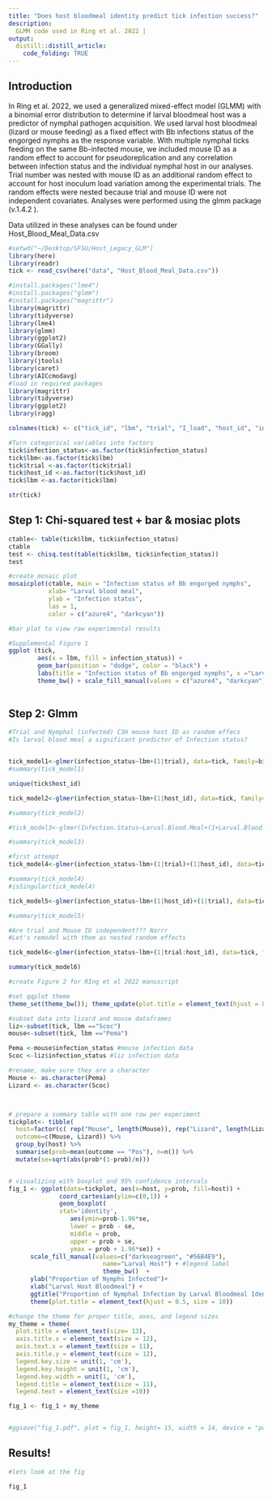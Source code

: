```yaml
---
title: "Does host bloodmeal identity predict tick infection success?"
description: 
  GLMM code used in Ring et al. 2022 |
output: 
  distill::distill_article:
    code_folding: TRUE
---
```

## Introduction

In Ring et al. 2022, we used a generalized mixed-effect model (GLMM) with a binomial error distribution to determine if larval bloodmeal host was a predictor of nymphal pathogen acquisition. We used larval host bloodmeal (lizard or mouse feeding) as a fixed effect with Bb infections status of the engorged nymphs as the response variable. With multiple nymphal ticks feeding on the same Bb-infected mouse, we included mouse ID as a random effect to account for pseudoreplication and any correlation between infection status and the individual nymphal host in our analyses. Trial number was nested with mouse ID as an additional random effect to account for host inoculum load variation among the experimental trials. The random effects were nested because trial and mouse ID were not independent covariates. Analyses were performed using the glmm package (v.1.4.2 ).

Data utilized in these analyses can be found under Host_Blood_Meal_Data.csv


```r

#setwd("~/Desktop/SFSU/Host_Legacy_GLM")
library(here)
library(readr)
tick <- read_csv(here("data", "Host_Blood_Meal_Data.csv"))

#install.packages("lme4")
#install.packages("glmm")
#install.packages("magrittr")
library(magrittr)
library(tidyverse)
library(lme4)
library(glmm)
library(ggplot2)
library(GGally)
library(broom)
library(jtools)
library(caret)
library(AICcmodavg)
#load in required packages 
library(magrittr)
library(tidyverse)
library(ggplot2)
library(ragg)


```


```r

colnames(tick) <- c("tick_id", "lbm", "trial", "I_load", "host_id", "infection_status","path_load", "rick_qpcr")

#Turn categorical variables into factors 
tick$infection_status<-as.factor(tick$infection_status)
tick$lbm<-as.factor(tick$lbm)
tick$trial <-as.factor(tick$trial)
tick$host_id <-as.factor(tick$host_id)
tick$lbm <-as.factor(tick$lbm)

str(tick)
```



## Step 1: Chi-squared test + bar & mosiac plots 

```r
ctable<- table(tick$lbm, tick$infection_status)
ctable
test <- chisq.test(table(tick$lbm, tick$infection_status))
test

#create mosaic plot 
mosaicplot(ctable, main = "Infection status of Bb engorged nymphs",
           xlab= "Larval blood meal",
           ylab = "Infection status",
           las = 1,
           color = c("azure4", "darkcyan"))
```


```r
#bar plot to view raw experimental results

#Supplemental Figure 1 
ggplot (tick, 
        aes(x = lbm, fill = infection_status)) + 
        geom_bar(position = "dodge", color = "black") + 
        labs(title = "Infection status of Bb engorged nymphs", x ="Larval host   blooodmeal", y = "Tick count", fill = "Infection status") + 
        theme_bw() + scale_fill_manual(values = c("azure4", "darkcyan")) 
       
```


## Step 2: Glmm

```r
#Trial and Nymphal (infected) C3H mouse host ID as random effecs 
#Is larval blood meal a significant predictor of Infection status? 


tick_model1<-glmer(infection_status~lbm+(1|trial), data=tick, family=binomial(link="logit"))
#summary(tick_model1)
```

```r
unique(tick$host_id)

tick_model2<-glmer(infection_status~lbm+(1|host_id), data=tick, family=binomial(link="logit"))

#summary(tick_model2)

#tick_model3<-glmer(Infection.Status~Larval.Blood.Meal+(1+Larval.Blood.Meal|Trial)+(1+Larval.Blood.Meal|HostID), data=tick, family=binomial(link="logit"))

#summary(tick_model3)
```

```r
#first attempt
tick_model4<-glmer(infection_status~lbm+(1|trial)+(1|host_id), data=tick, family=binomial(link="logit"))

#summary(tick_model4)
#isSingular(tick_model4)
```

```r
tick_model5<-glmer(infection_status~lbm+(1|host_id)+(1|trial), data=tick, family=binomial(link="logit"))

#summary(tick_model5)

#Are trial and Mouse ID independent??? Narrr
#Let's remodel with them as nested random effects

tick_model6<-glmer(infection_status~lbm+(1|trial:host_id), data=tick, family=binomial(link="logit"))

summary(tick_model6)

```



```r
#create Figure 2 for RIng et al 2022 manuscript 

#set qqplot theme 
theme_set(theme_bw()); theme_update(plot.title = element_text(hjust = 0.5))

#subset data into lizard and mouse dataframes 
liz<-subset(tick, lbm =="Scoc")
mouse<-subset(tick, lbm =="Pema")

Pema <-mouse$infection_status #mouse infection data
Scoc <-liz$infection_status #liz infection data

#rename, make sure they are a character 
Mouse <- as.character(Pema)
Lizard <- as.character(Scoc)



# prepare a summary table with one row per experiment
tickplot<- tibble(
  host=factor(c( rep("Mouse", length(Mouse)), rep("Lizard", length(Lizard)))), 
  outcome=c(Mouse, Lizard)) %>%
  group_by(host) %>%
  summarise(prob=mean(outcome == "Pos"), n=n()) %>%
  mutate(se=sqrt(abs(prob*(1-prob)/n)))


# visualizing with boxplot and 95% confidence intervals
fig_1 <- ggplot(data=tickplot, aes(x=host, y=prob, fill=host)) + 
              coord_cartesian(ylim=c(0,1)) + 
              geom_boxplot(
              stat='identity',
                 aes(ymin=prob-1.96*se, 
                 lower = prob - se,
                 middle = prob,
                 upper = prob + se,
                 ymax = prob + 1.96*se)) + 
      scale_fill_manual(values=c("darkseagreen", "#56B4E9"), 
                          name="Larval Host") + #legend label 
                          theme_bw()  + 
      ylab("Proportion of Nymphs Infected")+
      xlab("Larval Host Bloodmeal") +
      ggtitle("Proportion of Nymphal Infection by Larval Bloodmeal Identity") +
      theme(plot.title = element_text(hjust = 0.5, size = 10))

#change the theme for proper title, axes, and legend sizes 
my_theme = theme(
  plot.title = element_text(size= 13),
  axis.title.x = element_text(size = 12),
  axis.text.x = element_text(size = 11),
  axis.title.y = element_text(size = 12), 
  legend.key.size = unit(1, 'cm'),
  legend.key.height = unit(1, 'cm'),
  legend.key.width = unit(1, 'cm'),
  legend.title = element_text(size = 11),
  legend.text = element_text(size =10))

fig_1 <- fig_1 + my_theme


#ggsave("fig_1.pdf", plot = fig_1, height= 15, width = 14, device = "pdf", units = "cm", dpi = 500)


```

## Results! 

```r
#lets look at the fig 

fig_1

```




